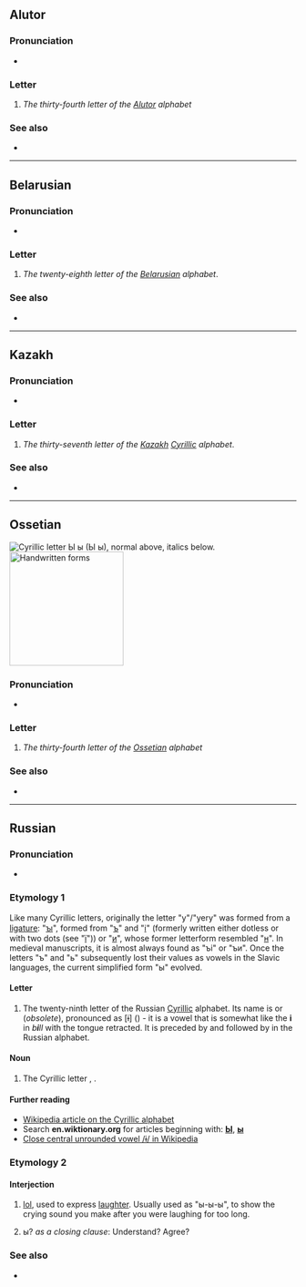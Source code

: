 {{also|Ы|ꙑ|-ы|Appendix:Variations of "i"}}
{{character info/new}}
==Alutor==

===Pronunciation===
* {{qualifier|phoneme}} {{IPA|alr|/ə/}}

===Letter===
{{head|alr|letter|tr=ə|upper case|Ы}}

# ''The thirty-fourth letter of the [[Alutor]] alphabet''

===See also===
* {{list:Cyrillic script letters/alr}}

----

==Belarusian==
===Pronunciation===
* {{be-IPA|ы}}

===Letter===
{{head|be|letter|sc=Cyrl|upper case|Ы}}

# ''The twenty-eighth letter of the [[Belarusian]] alphabet''.

===See also===
* {{list:Cyrillic script letters/be}}

----

==Kazakh==
{{kk-regional|ы|ى}}

===Pronunciation===
* {{qualifier|phoneme}} {{IPA|kk|/ə/}}

===Letter===
{{head|kk|letter|sc=Cyrl|lower case||upper case|Ы}}

# ''The thirty-seventh letter of the [[Kazakh]] [[Cyrillic]] alphabet''.

===See also===
* {{list:Cyrillic script letters/kk}}

----

==Ossetian==
[[File:Cyrillic Y.png|thumb|Cyrillic letter '''Ы ы''' (''Ы ы''), normal above, italics below.]]
[[File:29-Russian alphabet-ы.svg|thumb|right|x200px|Handwritten forms]]

===Pronunciation===
* {{qualifier|phoneme}} {{IPA|os|/ɨ/}}

===Letter===
{{head|os|letter|sc=Cyrl|upper case|Ы}}

# ''The thirty-fourth letter of the [[Ossetian]] alphabet''

===See also===
* {{list:Cyrillic script letters/os}}

----

==Russian==

===Pronunciation===
* {{ru-IPA|ы}}

===Etymology 1===
Like many Cyrillic letters, originally the letter "y"/"yery" was formed from a [[ligature]]: "[[ꙑ]]", formed from "[[ъ]]" and "[[і]]" (formerly written either dotless or with two dots (see "[[ї]]")) or "[[и]]", whose former letterform resembled "[[н]]". In medieval manuscripts, it is almost always found as "ъі" or "ъи". Once the letters "ъ" and "ь" subsequently lost their values as vowels in the Slavic languages, the current simplified form "ы" evolved.

====Letter====
{{head|ru|letter|lower case||upper case|Ы}}

# The twenty-ninth letter of the Russian [[Cyrillic]] alphabet. Its name is {{m|ru|ы}} or {{m|ru|еры́}} (''obsolete''), pronounced as [ɨ] ({{w|Close central unrounded vowel|close central unrounded vowel}}) - it is a vowel that is somewhat like the '''i''' in ''b'''i'''ll'' with the tongue retracted. It is preceded by {{m|ru|ъ|Ъ}} and followed by {{m|ru|ь|Ь}} in the Russian alphabet.

====Noun====
{{ru-noun||n-in|-}}

# The Cyrillic letter {{m|ru|ы|Ы}}, {{m|ru|ы}}.

====Further reading====
* [[w:Cyrillic alphabet|Wikipedia article on the Cyrillic alphabet]]
* Search '''en.wiktionary.org''' for articles beginning with: '''[http://en.wiktionary.org/w/index.php?title=Special%3AAllpages&from=%D0%AB&namespace=0 Ы]''', '''[http://en.wiktionary.org/w/index.php?title=Special%3AAllpages&from=%D1%8B&namespace=0 ы]'''
* [[w:Close central unrounded vowel|Close central unrounded vowel /ɨ/ in Wikipedia]]

===Etymology 2===

====Interjection====
{{head|ru|interjection}}

# {{lb|ru|Internet slang}} [[lol]], used to express [[laughter]]. Usually used as "ы-ы-ы", to show the crying sound you make after you were laughing for too long.
# {{lb|ru|Internet slang}} ы? ''as a closing clause'': Understand? Agree?

===See also===
* {{list:Cyrillic script letters/ru}}

{{topics|ru|Cyrillic letter names}}
{{topics|ru|Letter names}}